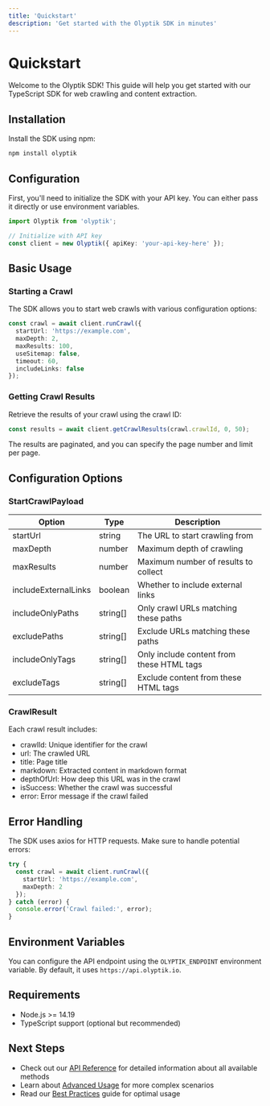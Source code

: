 ```yaml
---
title: 'Quickstart'
description: 'Get started with the Olyptik SDK in minutes'
---
```


# Quickstart

Welcome to the Olyptik SDK! This guide will help you get started with our TypeScript SDK for web crawling and content extraction.

## Installation

Install the SDK using npm:

```bash
npm install olyptik
```

## Configuration

First, you'll need to initialize the SDK with your API key. You can either pass it directly or use environment variables.

```typescript
import Olyptik from 'olyptik';

// Initialize with API key
const client = new Olyptik({ apiKey: 'your-api-key-here' });
```

## Basic Usage

### Starting a Crawl

The SDK allows you to start web crawls with various configuration options:

```typescript
const crawl = await client.runCrawl({
  startUrl: 'https://example.com',
  maxDepth: 2,
  maxResults: 100,
  useSitemap: false,
  timeout: 60,
  includeLinks: false
});
```

### Getting Crawl Results

Retrieve the results of your crawl using the crawl ID:

```typescript
const results = await client.getCrawlResults(crawl.crawlId, 0, 50);
```

The results are paginated, and you can specify the page number and limit per page.

## Configuration Options

### StartCrawlPayload

| Option | Type | Description |
|--------|------|-------------|
| startUrl | string | The URL to start crawling from |
| maxDepth | number | Maximum depth of crawling |
| maxResults | number | Maximum number of results to collect |
| includeExternalLinks | boolean | Whether to include external links |
| includeOnlyPaths | string[] | Only crawl URLs matching these paths |
| excludePaths | string[] | Exclude URLs matching these paths |
| includeOnlyTags | string[] | Only include content from these HTML tags |
| excludeTags | string[] | Exclude content from these HTML tags |

### CrawlResult

Each crawl result includes:

- crawlId: Unique identifier for the crawl
- url: The crawled URL
- title: Page title
- markdown: Extracted content in markdown format
- depthOfUrl: How deep this URL was in the crawl
- isSuccess: Whether the crawl was successful
- error: Error message if the crawl failed

## Error Handling

The SDK uses axios for HTTP requests. Make sure to handle potential errors:

```typescript
try {
  const crawl = await client.runCrawl({
    startUrl: 'https://example.com',
    maxDepth: 2
  });
} catch (error) {
  console.error('Crawl failed:', error);
}
```

## Environment Variables

You can configure the API endpoint using the `OLYPTIK_ENDPOINT` environment variable. By default, it uses `https://api.olyptik.io`.

## Requirements

- Node.js >= 14.19
- TypeScript support (optional but recommended)

## Next Steps

- Check out our [API Reference](/reference) for detailed information about all available methods
- Learn about [Advanced Usage](/advanced-usage) for more complex scenarios
- Read our [Best Practices](/best-practices) guide for optimal usage 